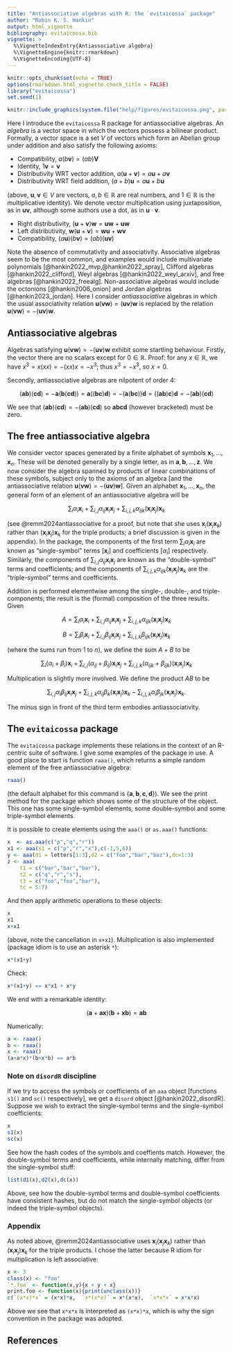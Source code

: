 ```yaml
---
title: "Antiassociative algebras with R: the `evitaicossa` package"
author: "Robin K. S. Hankin"
output: html_vignette
bibliography: evitaicossa.bib
vignette: >
  %\VignetteIndexEntry{Antiassociative algebra}
  %\VignetteEngine{knitr::rmarkdown}
  %\VignetteEncoding{UTF-8}
---
```



```r
knitr::opts_chunk$set(echo = TRUE)
options(rmarkdown.html_vignette.check_title = FALSE)
library("evitaicossa")
set.seed(1)
```

```r
knitr::include_graphics(system.file("help/figures/evitaicossa.png", package = "evitaicossa"))
```

Here I introduce the `evitaicossa` R package for antiassociative
algebras.  An _algebra_ is a vector space in which the vectors possess
a bilinear product.  Formally, a vector space is a set $V$ of vectors
which form an Abelian group under addition and also satisfy the
following axioms:

* Compatibility, $a(b\mathbf{v})=(ab)\mathbf{V}$
* Identity, $1\mathbf{v}=\mathbf{v}$
* Distributivity WRT vector addition, $a(\mathbf{u}+\mathbf{v}) =
  a\mathbf{u}+a\mathbf{v}$
* Distributivity WRT field addition, $(a+b)\mathbf{u} =
  a\mathbf{u}+b\mathbf{u}$

(above, $\mathbf{u},\mathbf{v}\in V$ are vectors, $a,b\in\mathbb{R}$
are real numbers, and $1\in\mathbb{R}$ is the multiplicative
identity).  We denote vector multiplication using juxtaposition, as in
$\mathbf{u}\mathbf{v}$, although some authors use a dot, as in
$\mathbf{u}\cdot\mathbf{v}$.

* Right distributivity, $(\mathbf{u}+\mathbf{v})\mathbf{w} =
  \mathbf{u}\mathbf{w}+ \mathbf{u}\mathbf{w}$
* Left distributivity, $\mathbf{w}(\mathbf{u}+\mathbf{v})  =
  \mathbf{w}\mathbf{u}+ \mathbf{w}\mathbf{v}$
* Compatibility, $(a\mathbf{u})(b\mathbf{v})=(ab)(\mathbf{u}\mathbf{v})$

Note the absence of commutativity and associativity.  Associative
algebras seem to be the most common, and examples would include
multivariate polynomials [@hankin2022_mvp,@hankin2022_spray], Clifford
algebras [@hankin2022_clifford], Weyl algebras
[@hankin2022_weyl_arxiv], and free algebras [@hankin2022_freealg].
Non-associative algebras would include the octonions
[@hankin2006_onion] and Jordan algebras [@hankin2023_jordan].  Here I
consider _antiassociative_ algebras in which the usual associativity
relation
$\mathbf{u}(\mathbf{v}\mathbf{w})=(\mathbf{u}\mathbf{v})\mathbf{w}$ is
replaced by the relation
$\mathbf{u}(\mathbf{v}\mathbf{w})=-(\mathbf{u}\mathbf{v})\mathbf{w}$.

## Antiassociative algebras

Algebras satisfying
$\mathbf{u}(\mathbf{v}\mathbf{w})=-(\mathbf{u}\mathbf{v})\mathbf{w}$
exhibit some startling behaviour.  Firstly, the vector there are no
scalars except for $0\in\mathbb{R}$.  Proof: for any $x\in\mathbb{R}$,
we have $x^3=x(xx)=-(xx)x=-x^3$; thus $x^3=-x^3$, so $x=0$.

Secondly, antiassociative algebras are nilpotent of order 4:

$$
(\mathbf{a}\mathbf{b})(\mathbf{c}\mathbf{d}) =
-\mathbf{a}(\mathbf{b}(\mathbf{c}\mathbf{d})) =
\mathbf{a}((\mathbf{b}\mathbf{c})\mathbf{d}) =
-(\mathbf{a}(\mathbf{b}\mathbf{c}))\mathbf{d} =
((\mathbf{a}\mathbf{b})\mathbf{c})\mathbf{d} =
-(\mathbf{a}\mathbf{b})(\mathbf{c}\mathbf{d})
$$

We see that
$(\mathbf{a}\mathbf{b})(\mathbf{c}\mathbf{d})=-(\mathbf{a}\mathbf{b})(\mathbf{c}\mathbf{d})$
so $\mathbf{a}\mathbf{b}\mathbf{c}\mathbf{d}$ (however bracketed) must
be zero.

## The free antiassociative algebra

We consider vector spaces generated by a finite alphabet of symbols
$\mathbf{x}_1,\ldots,\mathbf{x}_n$.  These will be denoted generally
by a single letter, as in $\mathbf{a},\mathbf{b},\ldots,\mathbf{z}$.
We now consider the algebra spanned by products of linear combinations
of these symbols, subject only to the axioms of an algebra [and the
antiassociative relation
$\mathbf{u}(\mathbf{v}\mathbf{w})=-(\mathbf{u}\mathbf{v})\mathbf{w}$].
Given an alphabet $\mathbf{x}_1,\ldots,\mathbf{x}_n$, the general form
of an element of an antiassociative algebra will be

$$
\sum_{i}\alpha_i\mathbf{x}_i +
\sum_{i,j}\alpha_{ij}\mathbf{x}_i\mathbf{x}_j+
\sum_{i,j,k}\alpha_{ijk}(\mathbf{x}_i\mathbf{x}_j)\mathbf{x}_k
$$

(see @remm2024antiassociative for a proof, but note that she uses
$\mathbf{x}_i(\mathbf{x}_j\mathbf{x}_k)$ rather than
$(\mathbf{x}_i\mathbf{x}_j)\mathbf{x}_k$ for the triple products; a
brief discussion is given in the appendix).  In the package, the
components of the first term $\sum_{i}\alpha_i\mathbf{x}_i$ are known
as "single-symbol" terms [$\mathbf{x}_i$] and coefficients
[$\alpha_i$] respectively.  Similarly, the components of
$\sum_{i,j}\alpha_{ij}\mathbf{x}_i\mathbf{x}_j$ are known as the
"double-symbol" terms and coefficients; and the components of
$\sum_{i,j,k}\alpha_{ijk}(\mathbf{x}_i\mathbf{x}_j)\mathbf{x}_k$ are
the "triple-symbol" terms and coefficients.

Addition is performed elementwise among the single-, double-, and
triple- components; the result is the (formal) composition of the
three results.  Given 


$$A=
\sum_{i}\alpha_i\mathbf{x}_i +
\sum_{i,j}\alpha_{ij}\mathbf{x}_i\mathbf{x}_j+
\sum_{i,j,k}\alpha_{ijk}(\mathbf{x}_i\mathbf{x}_j)\mathbf{x}_k
$$

$$B=
\sum_{i}\beta_i\mathbf{x}_i +
\sum_{i,j}\beta_{ij}\mathbf{x}_i\mathbf{x}_j+
\sum_{i,j,k}\beta_{ijk}(\mathbf{x}_i\mathbf{x}_j)\mathbf{x}_k
$$

(where the sums run from $1$ to $n$), we define the sum $A+B$ to be

$$
\sum_{i}(\alpha_i+\beta_i)\mathbf{x}_i +
\sum_{i,j}(\alpha_{ij}+\beta_{ij})\mathbf{x}_i\mathbf{x}_j+
\sum_{i,j,k}(\alpha_{ijk}+\beta_{ijk})(\mathbf{x}_i\mathbf{x}_j)\mathbf{x}_k
$$

Multiplication is slightly more involved.  We define the product $AB$
to be

$$
\sum_{i,j}\alpha_i\beta_{ij}\mathbf{x}_i\mathbf{x}_j
+\sum_{i,j,k}\alpha_{ij}\beta_{k}(\mathbf{x}_i\mathbf{x}_j)\mathbf{x}_k
-\sum_{i,j,k}\alpha_i\beta_{jk}(\mathbf{x}_i\mathbf{x}_j)\mathbf{x}_k.
$$

The minus sign in front of the third term embodies antiassociativity.

## The `evitaicossa` package

The `evitaicossa` package implements these relations in the context of
an R-centric suite of software.  I give some examples of the package
in use.  A good place to start is function `raaa()`, which returns a
simple random element of the free antiassociative algebra:

```r
raaa()
```

(the default alphabet for this command is
$\left\lbrace\mathbf{a},\mathbf{b},\mathbf{c},\mathbf{d}\right\rbrace$).
We see the print method for the package which shows some of the
structure of the object.  This one has some single-symbol elements,
some double-symbol and some triple-symbol elements.

It is possible to create elements using the `aaa()` or `as.aaa()`
functions:

```r
x  <- as.aaa(c("p","q","r"))
x1 <- aaa(s1 = c("p","r","x"),c(-1,5,6))
y <- aaa(d1 = letters[1:3],d2 = c("foo","bar","baz"),dc=1:3)
z <- aaa(
	t1 = c("bar","bar","bar"),
	t2 = c("q","r","s"),
	t3 = c("foo","foo","bar"),
	tc = 5:7)
```

And then apply arithmetic operations to these objects:

```r
x
x1
x+x1
```

(above, note the cancellation in `x+x1`).  Multiplication is also
implemented (package idiom is to use an asterisk `*`):

```r
x*(x1+y)
```

Check:

```r
x*(x1+y) == x*x1 + x*y
```

We end with a remarkable identity:

$$
(\mathbf{a}+\mathbf{a}\mathbf{x})(\mathbf{b} + \mathbf{x}\mathbf{b})=\mathbf{a}\mathbf{b}
$$

Numerically:

```r
a <- raaa()
b <- raaa()
x <- raaa()
(a+a*x)*(b+x*b) == a*b
```

### Note on `disordR` discipline

If we try to access the symbols or coefficients of an `aaa` object
[functions `s1()` and `sc()` respectively], we get a `disord` object
[@hankin2022_disordR].  Suppose we wish to extract the single-symbol
terms and the single-symbol coefficients:

```r
x
s1(x)
sc(x)
```

See how the hash codes of the symbols and coeffients match.  However,
the double-symbol terms and coefficients, while internally matching,
differ from the single-symbol stuff:

```r
list(d1(x),d2(x),dc(x))
```

Above, see how the double-symbol terms and double-symbol coefficients
have consistent hashes, but do not match the single-symbol objects (or
indeed the triple-symbol objects).


### Appendix

As noted above, @remm2024antiassociative uses
$\mathbf{x}_i(\mathbf{x}_j\mathbf{x}_k)$ rather than
$(\mathbf{x}_i\mathbf{x}_j)\mathbf{x}_k$ for the triple products.  I
chose the latter because R idiom for multiplication is left
associative:

```r
x <- 3
class(x) <- "foo"
`*.foo` <- function(x,y){x + y + x}
print.foo <- function(x){print(unclass(x))}
c(`(x*x)*x` = (x*x)*x,  `x*(x*x)` = x*(x*x),  `x*x*x` = x*x*x)
```

Above we see that `x*x*x` is interpreted as `(x*x)*x`, which is why
the sign convention in the package was adopted.


## References
